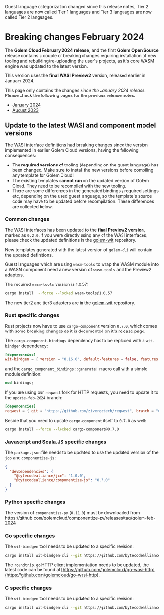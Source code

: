
<Callout>
  Guest language categorization changed since this release notes, Tier 2 languages are now called
  Tier 1 languages and Tier 3 languages are now called Tier 2 languages.
</Callout>

# Breaking changes February 2024

The **Golem Cloud February 2024 release**, and the first **Golem Open Source** release contains a couple of breaking changes requiring installation of new tooling and rebuilding/re-uploading the user's projects, as it's core WASM engine was updated to the latest version.

This version uses the **final WASI Preview2** version, released earlier in January 2024.

This page only contains the changes _since the January 2024 release_. Please check the following pages for the previous release notes:

- [January 2024](/docs/release-notes/january-2024.md)
- [August 2023](/docs/release-notes/august-2023.md)

## Update to the latest WASI and component model versions

The WASI interface definitions had breaking changes since the version implemented in earlier Golem Cloud versions, having the following consequences:

- The **required versions of** tooling (depending on the guest language) has been changed. Make sure to install the new versions before compiling any template for Golem Cloud!
- The existing templates **cannot run** on the updated version of Golem Cloud. They need to be recompiled with the new tooling.
- There are some differences in the generated bindings / required settings etc, depending on the used guest language, so the template's source code may have to be updated before recompilation. These differences are collected below.

### Common changes

The WASI interfaces has been updated to the **final Preview2 version**, marked as `0.2.0`.
If you were directly using any of the WASI interfaces, please check the updated definitions in the [golem-wit](https://github.com/golemcloud/golem-wit) repository.

New templates generated with the latest version of `golem-cli` will contain the updated definitions.

Guest languages which are using `wasm-tools` to wrap the WASM module into a WASM component need a new version of `wasm-tools` and the Preview2 adapters.

The required `wasm-tools` version is 1.0.57:

```bash
cargo install  --force --locked wasm-tools@1.0.57
```

The new tier2 and tier3 adapters are in the [golem-wit](https://github.com/golemcloud/golem-wit) repository.

### Rust specific changes

Rust projects now have to use `cargo-component` version `0.7.0`, which comes with some breaking changes as it is documented on [it's release page](https://github.com/bytecodealliance/cargo-component/releases/tag/v0.7.0).

The `cargo-component-bindings` dependency has to be replaced with a `wit-bindgen` dependency:

```toml
[dependencies]
wit-bindgen = { version = "0.16.0", default-features = false, features = ["realloc"] }
```

and the `cargo_component_bindings::generate!` macro call with a simple module definition:

```rust
mod bindings;
```

If you are using our `reqwest` fork for HTTP requests, you need to update it to the `update-feb-2024` branch:

```toml
[dependencies]
reqwest = { git = "https://github.com/zivergetech/reqwest", branch = "update-feb-2024", features = ["json"] }
```

Beside that you need to update `cargo-component` itself to `0.7.0` as well:

```bash
cargo install --force --locked cargo-component@0.7.0
```

### Javascript and Scala.JS specific changes

The `package.json` file needs to be updated to use the updated version of the `jco` and `componentize-js`:

```json
{
  "devDependencies": {
    "@bytecodealliance/jco": "1.0.0",
    "@bytecodealliance/componentize-js": "0.7.0"
  }
}
```

### Python specific changes

The version of `componentize-py` (`0.11.0`) must be downloaded from [https://github.com/golemcloud/componentize-py/releases/tag/golem-feb-2024
](https://github.com/golemcloud/componentize-py/releases/tag/golem-feb-2024)

### Go specific changes

The `wit-bindgen` tool needs to be updated to a specific revision:

```bash
cargo install wit-bindgen-cli --git https://github.com/bytecodealliance/wit-bindgen --force --rev 61229eff20fdbc2fe7dac12a269cf7cea24e39d0
```

The `roundtrip.go` HTTP client implementation needs to be updated, the latest code can be found at [https://github.com/golemcloud/go-wasi-http](https://github.com/golemcloud/go-wasi-http).

### C specific changes

The `wit-bindgen` tool needs to be updated to a specific revision:

```bash
cargo install wit-bindgen-cli --git https://github.com/bytecodealliance/wit-bindgen --force --rev 61229eff20fdbc2fe7dac12a269cf7cea24e39d0
```
